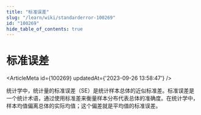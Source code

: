 ```yaml
---
title: "标准误差"
slug: "/learn/wiki/standarderror-100269"
id: "100269"
hide_table_of_contents: true
---
```



# 标准误差

<ArticleMeta id={100269} updatedAt={'2023-09-26 13:58:47'} />
<div className='border-solid border-b border-t-0 my-4 border-[var(--ifm-color-gray-300)]' />

统计学中，统计量的标准误差（SE）是统计样本总体的近似标准差。标准误差是一个统计术语，通过使用标准差来衡量样本分布代表总体的准确度。在统计学中，样本均值偏离总体的实际均值；这个偏差就是平均值的标准误差。

